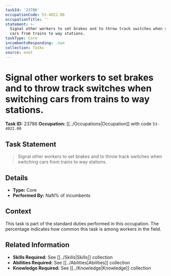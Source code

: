 ```yaml
---
taskId: '23786'
occupationCode: 53-4022.00
occupationTitle: ''
statement: >-
  Signal other workers to set brakes and to throw track switches when switching
  cars from trains to way stations.
taskType: Core
incumbentsResponding: .nan
collection: Tasks
source: onet
---
```

# Signal other workers to set brakes and to throw track switches when switching cars from trains to way stations.

**Task ID:** 23786
**Occupation:** [[../Occupations|Occupation]] with code `53-4022.00`

## Task Statement

> Signal other workers to set brakes and to throw track switches when switching cars from trains to way stations.

## Details

- **Type:** Core
- **Performed By:** NaN% of incumbents

## Context

This task is part of the standard duties performed in this occupation. The percentage indicates how common this task is among workers in the field.

## Related Information

- **Skills Required:** See [[../Skills|Skills]] collection
- **Abilities Required:** See [[../Abilities|Abilities]] collection
- **Knowledge Required:** See [[../Knowledge|Knowledge]] collection

